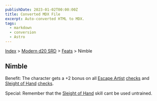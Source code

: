 ```yaml
---
publishDate: 2023-01-02T00:00:00Z
title: Converted MDX File
excerpt: Auto-converted HTML to MDX.
tags:
  - markdown
  - conversion
  - Astro
---
```






[Index](-index) > [Modern d20 SRD](modern-d20-srd-index) > [Feats](modern-d20-srd-feats-index) > Nimble




## Nimble


Benefit: The character gets a +2 bonus on all [Escape Artist](modern-d20-srd-skills-escape-artist) [checks](modern-d20-srd-skills-skill-basics-php#skill-check-index) and [Sleight of Hand](modern-d20-srd-skills-sleight-of-hand) [checks](modern-d20-srd-skills-skill-basics-php#skill-check-index).


Special: Remember that the [Sleight
  of Hand](modern-d20-srd-skills-sleight-of-hand) skill cant be used untrained.



